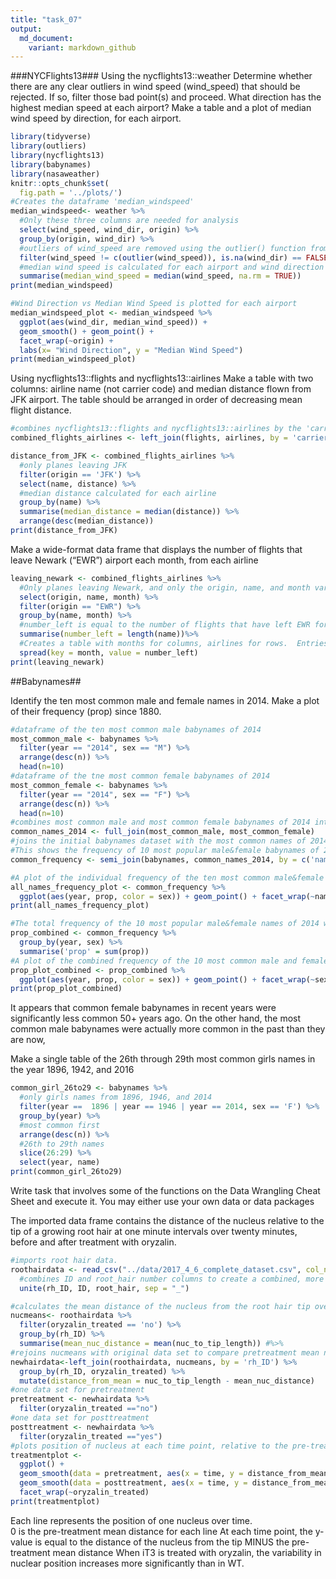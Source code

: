 ---
title: "task_07"
output:   
  md_document:
    variant: markdown_github
---    
###NYCFlights13###
Using the nycflights13::weather
    Determine whether there are any clear outliers in wind speed (wind_speed) that should be rejected. If so, filter those bad point(s) and proceed.
    What direction has the highest median speed at each airport? Make a table and a plot of median wind speed by direction, for each airport.
  
  
    
```{r}
library(tidyverse)
library(outliers)
library(nycflights13)
library(babynames)
library(nasaweather)
knitr::opts_chunk$set(
  fig.path = '../plots/')
#Creates the dataframe 'median_windspeed'
median_windspeed<- weather %>%
  #Only these three columns are needed for analysis
  select(wind_speed, wind_dir, origin) %>%
  group_by(origin, wind_dir) %>%
  #outliers of wind_speed are removed using the outlier() function from the outliers package
  filter(wind_speed != c(outlier(wind_speed)), is.na(wind_dir) == FALSE) %>%
  #median wind speed is calculated for each airport and wind direction
  summarise(median_wind_speed = median(wind_speed, na.rm = TRUE))
print(median_windspeed)
```

```{r median_windspeed}
#Wind Direction vs Median Wind Speed is plotted for each airport
median_windspeed_plot <- median_windspeed %>%
  ggplot(aes(wind_dir, median_wind_speed)) +
  geom_smooth() + geom_point() +
  facet_wrap(~origin) +
  labs(x= "Wind Direction", y = "Median Wind Speed")
print(median_windspeed_plot)
```

Using nycflights13::flights and nycflights13::airlines
    Make a table with two columns: airline name (not carrier code) and median distance flown from JFK airport. 
    The table should be arranged in order of decreasing mean flight distance. 
```{r}
#combines nycflights13::flights and nycflights13::airlines by the 'carrier' column
combined_flights_airlines <- left_join(flights, airlines, by = 'carrier')

distance_from_JFK <- combined_flights_airlines %>%
  #only planes leaving JFK
  filter(origin == 'JFK') %>%
  select(name, distance) %>%
  #median distance calculated for each airline
  group_by(name) %>%
  summarise(median_distance = median(distance)) %>%
  arrange(desc(median_distance))
print(distance_from_JFK)
```
Make a wide-format data frame that displays the number of flights that leave Newark ("EWR") airport each month, from each airline

```{r}
leaving_newark <- combined_flights_airlines %>%
  #Only planes leaving Newark, and only the origin, name, and month variables are required
  select(origin, name, month) %>%
  filter(origin == "EWR") %>%
  group_by(name, month) %>%
  #number_left is equal to the number of flights that have left EWR for each month and airline
  summarise(number_left = length(name))%>%
  #Creates a table with months for columns, airlines for rows.  Entries are the number of flights leaving EWR for each airline and month.
  spread(key = month, value = number_left)
print(leaving_newark)
```
##Babynames##

Identify the ten most common male and female names in 2014. Make a plot of their frequency (prop) since 1880. 
```{r baby_name_frequency}
#dataframe of the ten most common male babynames of 2014
most_common_male <- babynames %>%
  filter(year == "2014", sex == "M") %>%
  arrange(desc(n)) %>%
  head(n=10)
#dataframe of the tne most common female babynames of 2014
most_common_female <- babynames %>%
  filter(year == "2014", sex == "F") %>%
  arrange(desc(n)) %>%
  head(n=10)
#combines most common male and most common female babynames of 2014 into one single dataset
common_names_2014 <- full_join(most_common_male, most_common_female)
#joins the initial babynames dataset with the most common names of 2014 by the 'name' and 'sex' columns
#This shows the frequency of 10 most popular male&female babynames of 2014 since 1880
common_frequency <- semi_join(babynames, common_names_2014, by = c('name', 'sex'))

#A plot of the individual frequency of the ten most common male&female baby names of 2014
all_names_frequency_plot <- common_frequency %>%
  ggplot(aes(year, prop, color = sex)) + geom_point() + facet_wrap(~name)
print(all_names_frequency_plot)
```
```{r combined_babyname_frequency}
  
#The total frequency of the 10 most popular male&female names of 2014 was summed for each year
prop_combined <- common_frequency %>%
  group_by(year, sex) %>%
  summarise('prop' = sum(prop))
#A plot of the combined frequency of the 10 most common male and female babynames of 2014 over time
prop_plot_combined <- prop_combined %>%
  ggplot(aes(year, prop, color = sex)) + geom_point() + facet_wrap(~sex)
print(prop_plot_combined)
```


It appears that common female babynames in recent years were significantly less common 50+ years ago.
On the other hand, the most common male babynames were actually more common in the past than they are now,



Make a single table of the 26th through 29th most common girls names in the year 1896, 1942, and 2016

```{r}
common_girl_26to29 <- babynames %>%
  #only girls names from 1896, 1946, and 2014
  filter(year ==  1896 | year == 1946 | year == 2014, sex == 'F') %>%
  group_by(year) %>%
  #most common first
  arrange(desc(n)) %>%
  #26th to 29th names
  slice(26:29) %>%
  select(year, name)
print(common_girl_26to29)
```
Write task that involves some of the functions on the Data Wrangling Cheat Sheet and execute it. You may either use your own data or data packages

The imported data frame contains the distance of the nucleus relative to the tip of a growing root hair at one minute intervals over twenty minutes, before and after treatment with oryzalin.

```{r nucpositionoryzalintreatment}
#imports root hair data.
roothairdata <- read_csv("../data/2017_4_6_complete_dataset.csv", col_names = TRUE) %>%
  #combines ID and root_hair number columns to create a combined, more descriptive root hair ID (rh_ID)
  unite(rh_ID, ID, root_hair, sep = "_")

#calculates the mean distance of the nucleus from the root hair tip over 20 minutes before oryzalin treatment for each root hair
nucmeans<- roothairdata %>%
  filter(oryzalin_treated == 'no') %>%
  group_by(rh_ID) %>%
  summarise(mean_nuc_distance = mean(nuc_to_tip_length)) #%>%
#rejoins nucmeans with original data set to compare pretreatment mean nuc distance to nuc distances at each time point
newhairdata<-left_join(roothairdata, nucmeans, by = 'rh_ID') %>%
  group_by(rh_ID, oryzalin_treated) %>%
  mutate(distance_from_mean = nuc_to_tip_length - mean_nuc_distance) 
#one data set for pretreatment
pretreatment <- newhairdata %>%
  filter(oryzalin_treated =="no")
#one data set for posttreatment
posttreatment <- newhairdata %>%
  filter(oryzalin_treated =="yes")
#plots position of nucleus at each time point, relative to the pre-treatment mean position of that nucleus
treatmentplot <- 
  ggplot() + 
  geom_smooth(data = pretreatment, aes(x = time, y = distance_from_mean, group = rh_ID, color = genotype), se = FALSE) + 
  geom_smooth(data = posttreatment, aes(x = time, y = distance_from_mean, group = rh_ID, color = genotype), se = FALSE) +  
  facet_wrap(~oryzalin_treated)
print(treatmentplot) 
```
Each line represents the position of one nucleus over time.  
0 is the pre-treatment mean distance for each line
At each time point, the y-value is equal to the distance of the nucleus from the tip MINUS the pre-treatment mean distance
When iT3 is treated with oryzalin, the variability in nuclear position increases more significantly than in WT.
